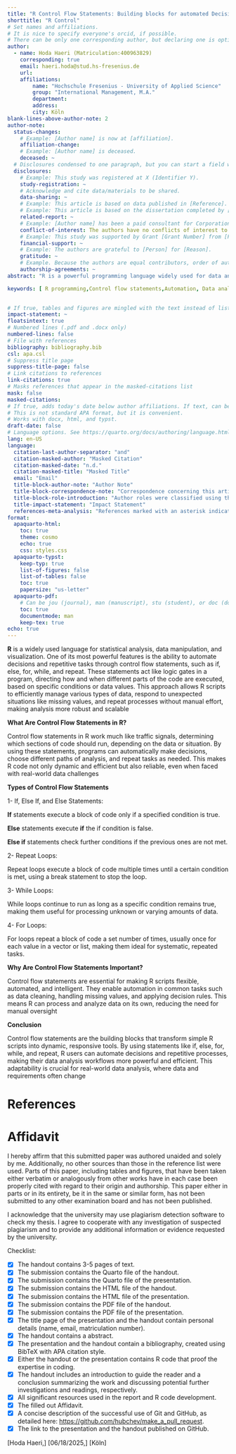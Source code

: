 ```yaml
---
title: "R Control Flow Statements: Building blocks for automated Decision Making"
shorttitle: "R Control"
# Set names and affiliations.
# It is nice to specify everyone's orcid, if possible.
# There can be only one corresponding author, but declaring one is optional.
author:
  - name: Hoda Haeri (Matriculation:400963829)
    corresponding: true
    email: haeri.hoda@stud.hs-fresenius.de
    url:
    affiliations:
        name: "Hochschule Fresenius - University of Applied Science"
        group: "International Management, M.A."
        department:
        address:
        city: Köln
blank-lines-above-author-note: 2
author-note:
  status-changes:
    # Example: [Author name] is now at [affiliation].
    affiliation-change:
    # Example: [Author name] is deceased.
    deceased: ~
  # Disclosures condensed to one paragraph, but you can start a field with two line breaks to break them up: \n\nNew Paragraph
  disclosures:
    # Example: This study was registered at X (Identifier Y).
    study-registration: ~
    # Acknowledge and cite data/materials to be shared.
    data-sharing: ~
    # Example: This article is based on data published in [Reference].
    # Example: This article is based on the dissertation completed by [citation]. 
    related-report: ~
    # Example: [Author name] has been a paid consultant for Corporation X, which funded this study.
    conflict-of-interest: The authors have no conflicts of interest to disclose.
    # Example: This study was supported by Grant [Grant Number] from [Funding Source].
    financial-support: ~
    # Example: The authors are grateful to [Person] for [Reason].
    gratitude: ~
    # Example. Because the authors are equal contributors, order of authorship was determined by a fair coin toss.
    authorship-agreements: ~
abstract: "R is a powerful programming language widely used for data analysis and visualization. Control flow statements in R—such as if, else, for, while, and repeat—allow users to automate decision-making and repetitive tasks. These statements are the core building blocks that enable scripts to respond to data, adapt to changing situations, and streamline complex analytical processes. This document provides a clear overview of the main control flow statements in R, their syntax, and practical examples to illustrate their role in automating decision-making."

keywords: [ R programming,Control flow statements,Automation, Data analysis, Decision-making ] 
 

# If true, tables and figures are mingled with the text instead of listed at the end of the document.
impact-statement: ~
floatsintext: true
# Numbered lines (.pdf and .docx only)
numbered-lines: false
# File with references
bibliography: bibliography.bib
csl: apa.csl
# Suppress title page
suppress-title-page: false
# Link citations to references
link-citations: true
# Masks references that appear in the masked-citations list
mask: false
masked-citations:
# If true, adds today's date below author affiliations. If text, can be any value.
# This is not standard APA format, but it is convenient.
# Works with docx, html, and typst.
draft-date: false
# Language options. See https://quarto.org/docs/authoring/language.html
lang: en-US
language:
  citation-last-author-separator: "and"
  citation-masked-author: "Masked Citation"
  citation-masked-date: "n.d."
  citation-masked-title: "Masked Title"
  email: "Email"
  title-block-author-note: "Author Note"
  title-block-correspondence-note: "Correspondence concerning this article should be addressed to"
  title-block-role-introduction: "Author roles were classified using the Contributor Role Taxonomy (CRediT; [credit.niso.org]([https://credit.niso.org)]https://credit.niso.org)) as follows:"
  title-impact-statement: "Impact Statement"
  references-meta-analysis: "References marked with an asterisk indicate studies included in the meta-analysis."
format:
  apaquarto-html:
    toc: true
    theme: cosmo
    echo: true
    css: styles.css
  apaquarto-typst:
    keep-typ: true
    list-of-figures: false
    list-of-tables: false
    toc: true
    papersize: "us-letter"
  apaquarto-pdf:
    # Can be jou (journal), man (manuscript), stu (student), or doc (document)
    toc: true
    documentmode: man
    keep-tex: true
echo: true
---
```


**R** is a widely used language for statistical analysis, data manipulation, and visualization. One of its most powerful features is the ability to automate decisions and repetitive tasks through control flow statements, such as if, else, for, while, and repeat. These statements act like logic gates in a program, directing how and when different parts of the code are executed, based on specific conditions or data values. This approach allows R scripts to efficiently manage various types of data, respond to unexpected situations like missing values, and repeat processes without manual effort, making analysis more robust and scalable 


**What Are Control Flow Statements in R?**

Control flow statements in R work much like traffic signals, determining which sections of code should run, depending on the data or situation. By using these statements, programs can automatically make decisions, choose different paths of analysis, and repeat tasks as needed. This makes R code not only dynamic and efficient but also reliable, even when faced with real-world data challenges 


**Types of Control Flow Statements**


1- If, Else If, and Else Statements:

**If** statements execute a block of code only if a specified condition is true.

**Else** statements execute **if** the if condition is false.

**Else if** statements check further conditions if the previous ones are not met.

2- Repeat Loops:

Repeat loops execute a block of code multiple times until a certain condition is met, using a break statement to stop the loop.

3- While Loops:

While loops continue to run as long as a specific condition remains true, making them useful for processing unknown or varying amounts of data.

4- For Loops:

For loops repeat a block of code a set number of times, usually once for each value in a vector or list, making them ideal for systematic, repeated tasks.


**Why Are Control Flow Statements Important?**

Control flow statements are essential for making R scripts flexible, automated, and intelligent. They enable automation in common tasks such as data cleaning, handling missing values, and applying decision rules. This means R can process and analyze data on its own, reducing the need for manual oversight


**Conclusion**

Control flow statements are the building blocks that transform simple R scripts into dynamic, responsive tools. By using statements like if, else, for, while, and repeat, R users can automate decisions and repetitive processes, making their data analysis workflows more powerful and efficient. This adaptability is crucial for real-world data analysis, where data and requirements often change 



# References

<!-- References will auto-populate in the refs div below -->

::: {#refs}
:::

# Affidavit

I hereby affirm that this submitted paper was authored unaided and solely by me. Additionally, no other sources than those in the reference list were used. Parts of this paper, including tables and figures, that have been taken either verbatim or analogously from other works have in each case been properly cited with regard to their origin and authorship. This paper either in parts or in its entirety, be it in the same or similar form, has not been submitted to any other examination board and has not been published.

I acknowledge that the university may use plagiarism detection software to check my thesis. I agree to cooperate with any investigation of suspected plagiarism and to provide any additional information or evidence requested by the university.

Checklist:

-   [x] The handout contains 3-5 pages of text.
-   [x] The submission contains the Quarto file of the handout.
-   [x] The submission contains the Quarto file of the presentation.
-   [x] The submission contains the HTML file of the handout.
-   [x] The submission contains the HTML file of the presentation.
-   [x] The submission contains the PDF file of the handout.
-   [x] The submission contains the PDF file of the presentation.
-   [x] The title page of the presentation and the handout contain personal details (name, email, matriculation number).
-   [x] The handout contains a abstract.
-   [x] The presentation and the handout contain a bibliography, created using BibTeX with APA citation style.
-   [x] Either the handout or the presentation contains R code that proof the expertise in coding.
-   [x] The handout includes an introduction to guide the reader and a conclusion summarizing the work and discussing potential further investigations and readings, respectively.
-   [x] All significant resources used in the report and R code development.
-   [x] The filled out Affidavit.
-   [x] A concise description of the successful use of Git and GitHub, as detailed here: <https://github.com/hubchev/make_a_pull_request>.
-   [x] The link to the presentation and the handout published on GitHub.

\[Hoda Haeri,\] \[06/18/2025,\] \[Köln\]


